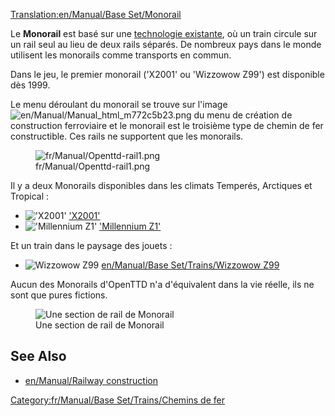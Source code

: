 [[Translation:en/Manual/Base Set/Monorail]]
{{fr/Manual/Base Set/Type de chemin de fer}}

Le '''Monorail''' est basé sur une [https://www.wikipedia.org/wiki/monorail technologie existante], où un train circule sur un rail seul au lieu de deux rails séparés. De nombreux pays dans le monde utilisent les monorails comme transports en commun.

Dans le jeu, le premier monorail ('X2001' ou 'Wizzowow Z99') est disponible dès 1999.

Le menu déroulant du monorail se trouve sur l'image [[File:en/Manual/Manual html m772c5b23.png]] du menu de création de construction ferroviaire et le monorail est le troisième type de chemin de fer constructible. Ces rails ne supportent que les monorails.

[[File:fr/Manual/Openttd-rail1.png|none]]

Il y a deux Monorails disponibles dans les climats Temperés, Arctiques et Tropical :
*[[File:en/Manual/Base Set/Trains/X2001.png|'X2001']] [[en/Manual/Base Set/Trains/X2001|'X2001']]
*[[File:en/Manual/Base Set/Trains/Millenniumz1.png|'Millennium Z1']] [[en/Manual/Base Set/Trains/Millennium Z1|'Millennium Z1']]
Et un train dans le paysage des jouets :
*[[File:en/Manual/Base Set/Trains/Wizzowowz99.png|Wizzowow Z99]] [[en/Manual/Base Set/Trains/Wizzowow Z99]]

Aucun des Monorails d'OpenTTD n'a d'équivalent dans la vie réelle, ils ne sont que pures fictions.

[[File:en/Manual/Base Set/MonorialTemp.png|none|frame|Une section de rail de Monorail]]

==See Also==
*[[en/Manual/Railway construction]]

[[Category:fr/Manual/Base Set/Trains/Chemins de fer]]